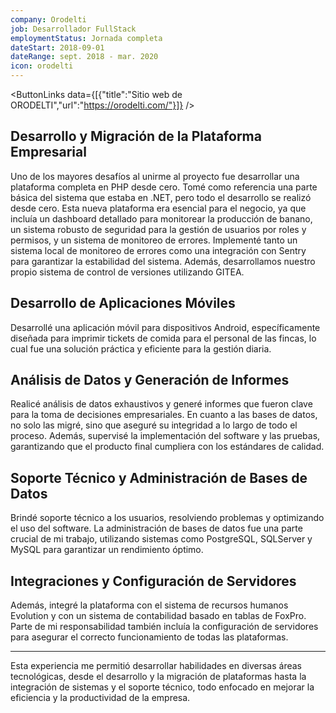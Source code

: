 ```yaml
---
company: Orodelti
job: Desarrollador FullStack
employmentStatus: Jornada completa
dateStart: 2018-09-01
dateRange: sept. 2018 - mar. 2020
icon: orodelti
---
```

<ButtonLinks data={[{"title":"Sitio web de ORODELTI","url":"https://orodelti.com/"}]} />

## Desarrollo y Migración de la Plataforma Empresarial

Uno de los mayores desafíos al unirme al proyecto fue desarrollar una plataforma completa en PHP desde cero. Tomé como referencia una parte básica del sistema que estaba en .NET, pero todo el desarrollo se realizó desde cero. Esta nueva plataforma era esencial para el negocio, ya que incluía un dashboard detallado para monitorear la producción de banano, un sistema robusto de seguridad para la gestión de usuarios por roles y permisos, y un sistema de monitoreo de errores. Implementé tanto un sistema local de monitoreo de errores como una integración con Sentry para garantizar la estabilidad del sistema. Además, desarrollamos nuestro propio sistema de control de versiones utilizando GITEA.

## Desarrollo de Aplicaciones Móviles

Desarrollé una aplicación móvil para dispositivos Android, específicamente diseñada para imprimir tickets de comida para el personal de las fincas, lo cual fue una solución práctica y eficiente para la gestión diaria.

## Análisis de Datos y Generación de Informes

Realicé análisis de datos exhaustivos y generé informes que fueron clave para la toma de decisiones empresariales. En cuanto a las bases de datos, no solo las migré, sino que aseguré su integridad a lo largo de todo el proceso. Además, supervisé la implementación del software y las pruebas, garantizando que el producto final cumpliera con los estándares de calidad.

## Soporte Técnico y Administración de Bases de Datos

Brindé soporte técnico a los usuarios, resolviendo problemas y optimizando el uso del software. La administración de bases de datos fue una parte crucial de mi trabajo, utilizando sistemas como PostgreSQL, SQLServer y MySQL para garantizar un rendimiento óptimo.

## Integraciones y Configuración de Servidores

Además, integré la plataforma con el sistema de recursos humanos Evolution y con un sistema de contabilidad basado en tablas de FoxPro. Parte de mi responsabilidad también incluía la configuración de servidores para asegurar el correcto funcionamiento de todas las plataformas.

---

Esta experiencia me permitió desarrollar habilidades en diversas áreas tecnológicas, desde el desarrollo y la migración de plataformas hasta la integración de sistemas y el soporte técnico, todo enfocado en mejorar la eficiencia y la productividad de la empresa.
